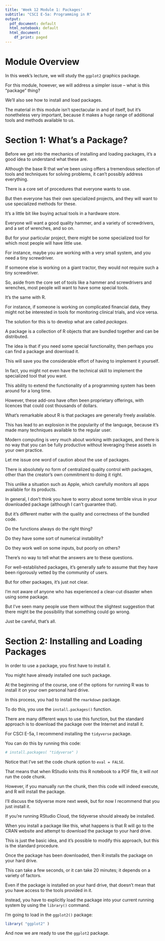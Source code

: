 ```yaml
---
title: 'Week 12 Module 1: Packages'
subtitle: "CSCI E-5a: Programming in R"
output:
  pdf_document: default
  html_notebook: default
  html_document:
    df_print: paged
---
```




# Module Overview

In this week's lecture, we will study the `ggplot2` graphics package.

For this module, however, we will address a simpler issue -- what is this "package" thing?

We'll also see how to install and load packages.

The material in this module isn't spectacular in and of itself, but it's nonetheless very important, because it makes a huge range of additional tools and methods available to us.







# Section 1: What's a Package?

Before we get into the mechanics of installing and loading packages, it's a good idea to understand what these are.

Although the base R that we've been using offers a tremendous selection of tools and techniques for solving problems, it can't possibly address everything.

There is a core set of procedures that everyone wants to use.

But then everyone has their own specialized projects, and they will want to use specialized methods for these.

It's a little bit like buying actual tools in a hardware store.

Everyone will want a good quality hammer, and a variety of screwdrivers, and a set of wrenches, and so on.

But for your particular project, there might be some specialized tool for which most people will have little use.

For instance, maybe you are working with a very small system, and you need a tiny screwdriver.

If someone else is working on a giant tractor, they would not require such a tiny screwdriver.

So, aside from the core set of tools like a hammer and screwdrivers and wrenches, most people will want to have some special tools.

It's the same with R.

For instance, if someone is working on complicated financial data, they might not be interested in tools for monitoring clinical trials, and vice versa.

The solution for this is to develop what are called *packages*.

A package is a collection of R objects that are bundled together and can be distributed.

The idea is that if you need some special functionality, then perhaps you can find a package and download it.

This will save you the considerable effort of having to implement it yourself.

In fact, you might not even have the technical skill to implement the specialized tool that you want.

This ability to extend the functionality of a programming system has been around for a long time.

However, these add-ons have often been proprietary offerings, with licences that could cost thousands of dollars.

What's remarkable about R is that packages are generally freely available.

This has lead to an explosion in the popularity of the language, because it's made many techniques available to the regular user.

Modern computing is very much about working with packages, and there is no way that you can be fully productive without leveraging these assets in your own practice.

Let me issue one word of caution about the use of packages.

There is absolutely no form of centralized quality control with packages, other than the creator's own commitment to doing it right.

This unlike a situation such as Apple, which carefully monitors all apps available for its products.

In general, I don't think you have to worry about some terrible virus in your downloaded package (although I can't guarantee that).

But it's different matter with the quality and correctness of the bundled code.

Do the functions always do the right thing?

Do they have some sort of numerical instability?

Do they work well on some inputs, but poorly on others?

There's no way to tell what the answers are to these questions.

For well-established packages, it's generally safe to assume that they have been rigorously vetted by the community of users.

But for other packages, it's just not clear.

I'm not aware of anyone who has experienced a clear-cut disaster when using some package.

But I've seen many people use them without the slightest suggestion that there might be the possibility that something could go wrong.

Just be careful, that's all.







# Section 2: Installing and Loading Packages

In order to use a package, you first have to install it.

You might have already installed one such package.

At the beginning of the course, one of the options for running R was to install it on your own personal hard drive.

In this process, you had to install the `rmarkdown` package.

To do this, you use the `install.packages()` function.

There are many different ways to use this function, but the standard approach is to download the package over the Internet and install it.

For CSCI E-5a, I recommend installing the `tidyverse` package.

You can do this by running this code:
```r
# install.packages( "tidyverse" )
```

Notice that I've set the code chunk option to `eval = FALSE`.

That means that when RStudio knits this R notebook to a PDF file, it will *not* run the code chunk.

However, if you manually run the chunk, then this code will indeed execute, and R will install the package.

I'll discuss the tidyverse more next week, but for now I recommend that you just install it.

If you're running RStudio Cloud, the tidyverse should already be installed.

When you install a package like this, what happens is that R will go to the CRAN website and attempt to download the package to your hard drive.

This is just the basic idea, and it's possible to modify this approach, but this is the standard procedure.

Once the package has been downloaded, then R installs the package on your hard drive.

This can take a few seconds, or it can take 20 minutes; it depends on a variety of factors.

Even if the package is installed on your hard drive, that doesn't mean that you have access to the tools provided in it.

Instead, you have to explicitly load the package into your current running system by using the `library()` command.

I'm going to load in the `ggplot2()` package:
```r
library( "ggplot2" )
```

And now we are ready to use the `ggplot2` package.




























































